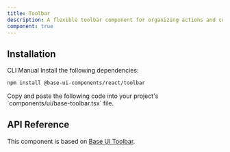 ```yaml
---
title: Toolbar
description: A flexible toolbar component for organizing actions and controls. Built on top of Base UI Toolbar component with comprehensive styling.
component: true
---
```


<ExamplePreview path="base-toolbar/default" />

## Installation

<Tabs defaultValue="cli">

<TabsList>
  <TabsTrigger value="cli">CLI</TabsTrigger>
  <TabsTrigger value="manual">Manual</TabsTrigger>
</TabsList>

<TabsContent value="cli">
  <CliCommands name="base-toolbar" />
</TabsContent>

<TabsContent value="manual">    
<Steps>

<Step>
Install the following dependencies:

```bash
npm install @base-ui-components/react/toolbar
```

</Step>

<Step>
Copy and paste the following code into your project's `components/ui/base-toolbar.tsx` file.

<ComponentPreview name="base-toolbar" />

</Step>

</Steps>

</TabsContent>

</Tabs>

## API Reference

This component is based on [Base UI Toolbar](https://base-ui.com/react/components/toolbar).

